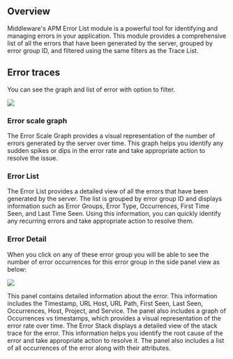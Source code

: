Overview
--------
Middleware's APM Error List module is a powerful tool for identifying and managing errors in your application. This module provides a comprehensive list of all the errors that have been generated by the server, grouped by error group ID, and filtered using the same filters as the Trace List.

Error traces
------------
You can see the graph and list of error with option to filter.

<img src="/images/apm/e1.png" />

### Error scale graph
The Error Scale Graph provides a visual representation of the number of errors generated by the server over time. This graph helps you identify any sudden spikes or dips in the error rate and take appropriate action to resolve the issue.

### Error List
The Error List provides a detailed view of all the errors that have been generated by the server. The list is grouped by error group ID and displays information such as Error Groups, Error Type, Occurrences, First Time Seen, and Last Time Seen. Using this information, you can quickly identify any recurring errors and take appropriate action to resolve them.

### Error Detail
When you click on any of these error group you will be able to see the number of error occurrences for this error group in the side panel view as below:

<img src="/images/apm/e2.png" />

This panel contains detailed information about the error. This information includes the Timestamp, URL Host, URL Path, First Seen, Last Seen, Occurrences, Host, Project, and Service. The panel also includes a graph of Occurrences vs timestamps, which provides a visual representation of the error rate over time. The Error Stack displays a detailed view of the stack trace for the error. This information helps you identify the root cause of the error and take appropriate action to resolve it. The panel also includes a list of all occurrences of the error along with their attributes.

